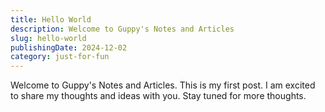 ```yaml
---
title: Hello World
description: Welcome to Guppy's Notes and Articles
slug: hello-world
publishingDate: 2024-12-02
category: just-for-fun
---
```

Welcome to Guppy's Notes and Articles. This is my first post. I am excited to share my thoughts and ideas with you. Stay tuned for more thoughts.
